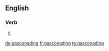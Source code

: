 {{also|Gasconading}}
==English==

===Verb===
{{head|en|present participle}}

# {{present participle of|gasconade|lang=en|nocat=1}}

[[de:gasconading]]
[[fr:gasconading]]
[[te:gasconading]]